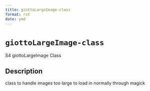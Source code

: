 ```yaml
--- 
title: giottoLargeImage-class 
format: rst 
date: ymd 
--- 
```

# `giottoLargeImage-class`

S4 giottoLargeImage Class


## Description

class to handle images too large to load in normally through magick


